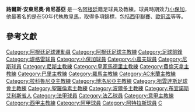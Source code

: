 {{noteTA
|G1=足球
}}
{{Football player infobox
 | playername = 肯尼基亞<BR>Luis Carniglia
 | image = [[File:Luis_Antonio_Carniglia.jpg|180px]]
 | fullname =  Luis Antonio Carniglia 
 | height =  
 | nickname = Yiyo
 | dateofbirth =   1917年10月4日
 | dateofdeath = {{death date and age|2001|06|22|1917|10|04}}
 | cityofbirth = [[布宜諾斯艾利斯|布宜諾斯艾利斯]]，[[奧利禾斯|奧利禾斯]]
 | countryofbirth = [[阿根廷|阿根廷]]
 | currentclub  = 死亡
 | clubnumber = 
 | position = [[前鋒_(足球)|前鋒]]（已退休）
 | youthyears = 1932–1933
 | youthclubs = Club de Olivos
 | years = 1933–36<br />1936–41<br />1942–44<br /><br />1951–52<br />1952–53<br />1953–55
 | clubs = [[堤格雷竞技俱乐部|堤格雷]]<br />[[小保加|小保加]]<br />[[查卡瑞塔青年|小農夫]]<br />[[阿特拉斯足球俱乐部|阿特拉斯]]<br />[[OGC尼斯|OGC尼斯]]<br />[[杜倫|杜倫]]<br />OGC尼斯
 | caps(goals) = {{0}}? {{0}}(?)<br />54 (17)<br />{{0}}? {{0}}(?)<br /><br />10 {{0}}(1)<br />26 {{0}}(4)<br />{{0}}8 {{0}}(0)
 | manageryears = 1955–57<br />1957–59<br />1959<br />1959–60<br />1961<br />1961–63<br />1963–64<br />1964–65<br />1965–68<br />1969–70<br />1978–79
 | managerclubs = [[OGC尼斯|OGC尼斯]]<br />[[皇馬|皇馬]]<br />皇馬<br />[[費倫天拿|費倫天拿]]<br />[[巴里体育俱乐部|巴里]]<br />[[羅馬|羅馬]]<ref>{{Cite web|url=http://www.rsssf.com/players/roma-coach.html|title=RSSSF AS Roma Coaches|accessdate=2008-08-30|archive-date=2014-01-16|archive-url=https://web.archive.org/web/20140116023729/http://www.rsssf.com/players/roma-coach.html|dead-url=no}}</ref><br />[[AC米蘭|AC米蘭]]<br />[[拉科魯尼亞|拉科魯尼亞]]<br />[[博洛尼亞|博洛尼亞]]<br />[[祖雲達斯|祖雲達斯]]<br />[[波尔多足球俱乐部|波爾多]]<ref>{{Cite web|url=http://www.rsssf.com/players/trainers-fran-clubs.html|title=RSSSF Trainers of French Clubs|accessdate=2008-08-30|archive-date=2009-06-20|archive-url=https://www.webcitation.org/5hfZEHRFj?url=http://www.rsssf.com/players/trainers-fran-clubs.html|dead-url=no}}</ref>
 | pcupdate =  June 2007
}}

'''路爾斯·安東尼奧·肯尼基亞''' {{BD|1917年|10月4日|2001年|6月22日|}}是一名[[阿根廷|阿根廷]]籍足球員及教練。球員時期效力[[小保加|小保加]]，他最著名的是在50年代執教[[皇馬|皇馬]]，取得多項錦標，包括[[西甲聯賽|西甲聯賽]]、[[歐冠盃|歐冠盃]]等等。

== 參考文獻 ==
{{reflist}}

{{DEFAULTSORT:Carniglia, Luis}}
[[Category:阿根廷足球運動員|Category:阿根廷足球運動員]]
[[Category:阿根廷足球主教練|Category:阿根廷足球主教練]]
[[Category:足球前鋒|Category:足球前鋒]]
[[Category:堤格雷球員|Category:堤格雷球員]]
[[Category:小保加球員|Category:小保加球員]]
[[Category:小農夫球員|Category:小農夫球員]]
[[Category:尼斯球員|Category:尼斯球員]]
[[Category:尼斯主教練|Category:尼斯主教練]]
[[Category:皇家馬德里主教練|Category:皇家馬德里主教練]]
[[Category:費倫天拿主教練|Category:費倫天拿主教練]]
[[Category:巴里主教練|Category:巴里主教練]]
[[Category:羅馬主教練|Category:羅馬主教練]]
[[Category:AC米蘭主教練|Category:AC米蘭主教練]]
[[Category:拉科魯尼亞主教練|Category:拉科魯尼亞主教練]]
[[Category:博洛尼亞主教練|Category:博洛尼亞主教練]]
[[Category:祖雲達斯足球會主教練|Category:祖雲達斯足球會主教練]]
[[Category:聖羅倫素主教練|Category:聖羅倫素主教練]]
[[Category:波爾多主教練|Category:波爾多主教練]]
[[Category:布宜諾斯艾利斯省人|Category:布宜諾斯艾利斯省人]]
[[Category:法甲球員|Category:法甲球員]]
[[Category:法乙球員|Category:法乙球員]]
[[Category:意甲主教練|Category:意甲主教練]]
[[Category:西甲主教練|Category:西甲主教練]]
[[Category:阿甲球員|Category:阿甲球員]]
[[Category:阿特拉斯球員|Category:阿特拉斯球員]]
[[Category:歐洲聯賽冠軍盃冠軍隊主教練|C]]